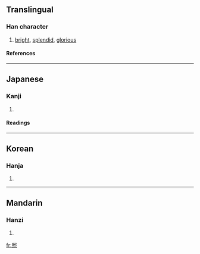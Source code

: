 {{see|熙|煕}} 

==Translingual==
===Han character===
{{Han char|rn=86|rad=火|as=10|sn=14|four=|canj=竹山火 (HUF)}}
# [[bright]], [[splendid]], [[glorious]]
====References====
{{Han ref|kx=0679.080|dkj=19292|dj=1090.030|hdz=32226.090|uh=7188|ud=29064}}

----
==Japanese==
===Kanji===
{{ja-kanji|grade=|rs=火10}}
# {{defn|Japanese}} 
====Readings====
{{ja-readings|on=[[き]] (ki)|kun=[[ひかる]] (hikaru), [[ひろい]] (hiroi), [[よろこぶ]] (yorokobu)}}

----
==Korean==
===Hanja===
{{ko-hanja|hangeul=희|eumhun=|rv=hui|mr=hŭi|y=huy}}
# {{defn|Korean}}

----
==Mandarin==
===Hanzi===
{{cmn-hanzi|pin=[[xī]] (xi1)|wg=hsi<sup>1</sup>}}
# {{defn|Mandarin}}

[[fr:熈]]